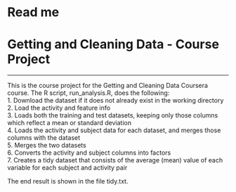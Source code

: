 # Read me
# Getting and Cleaning Data - Course Project
***
This is the course project for the Getting and Cleaning Data Coursera course. The R script, run_analysis.R, does the following:  
1. Download the dataset if it does not already exist in the working directory  
2. Load the activity and feature info  
3. Loads both the training and test datasets, keeping only those columns which reflect a mean or standard deviation  
4. Loads the activity and subject data for each dataset, and merges those columns with the dataset  
5. Merges the two datasets  
6. Converts the activity and subject columns into factors  
7. Creates a tidy dataset that consists of the average (mean) value of each variable for each subject and activity pair  

The end result is shown in the file tidy.txt.